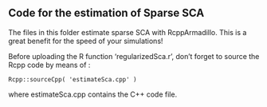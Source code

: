 ## Code for the estimation of Sparse SCA

The files in this folder estimate sparse SCA with RcppArmadillo. This is a great benefit for the speed of your simulations! 

Before uploading the R function 'regularizedSca.r', don't forget to source the Rcpp code by means of : 
```
Rcpp::sourceCpp( 'estimateSca.cpp' )
```
where estimateSca.cpp contains the C++ code file.  
